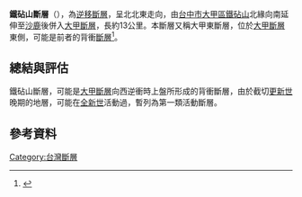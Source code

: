 '''鐵砧山斷層'''（{{lang-en|'''Tiehchanshan Fault'''}}），為[[逆斷層|逆移斷層]]，呈北北東走向，由[[台中市|台中市]][[大甲區|大甲區]][[鐵砧山|鐵砧山]]北緣向南延伸至[[沙鹿|沙鹿]]後併入[[大甲斷層|大甲斷層]]，長約13公里。本斷層又稱大甲東斷層，位於[[大甲斷層|大甲斷層]]東側，可能是前者的背衝[[斷層|斷層]]<ref>{{cite web|url=http://fault.moeacgs.gov.tw/MgFault/Home/pageMap?LFun=1|title=台灣活動斷層|author=經濟部|date=2016-02-09|access-date=2016-02-09|archive-url=https://web.archive.org/web/20170625151911/http://fault.moeacgs.gov.tw/MgFault/Home/pageMap?LFun=1|archive-date=2017-06-25|dead-url=yes}}</ref>。

==總結與評估==
鐵砧山斷層，可能是[[大甲斷層|大甲斷層]]向西逆衝時上盤所形成的背衝斷層，由於截切[[更新世|更新世]]晚期的地層，可能在[[全新世|全新世]]活動過，暫列為第一類活動斷層。

==參考資料==
{{Reflist|2}}

{{台灣斷層|中}}

[[Category:台灣斷層|Category:台灣斷層]]